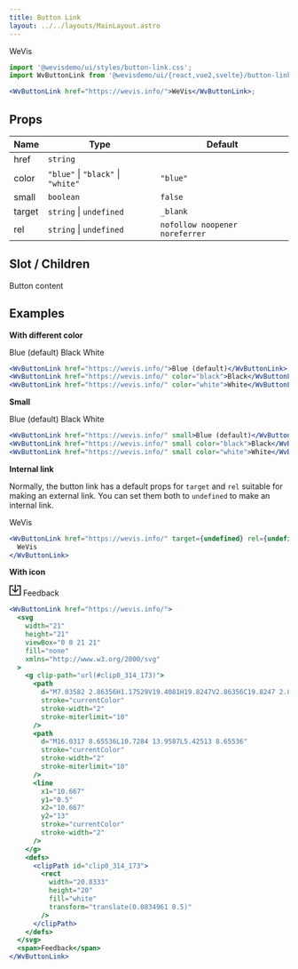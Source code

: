```yaml
---
title: Button Link
layout: ../../layouts/MainLayout.astro
---
```



<WvButtonLink href="https://wevis.info/">WeVis</WvButtonLink>

```jsx
import '@wevisdemo/ui/styles/button-link.css';
import WvButtonLink from '@wevisdemo/ui/{react,vue2,svelte}/button-link';

<WvButtonLink href="https://wevis.info/">WeVis</WvButtonLink>;
```

## Props

| Name   | Type                               | Default                        |
| ------ | ---------------------------------- | ------------------------------ |
| href   | `string`                           |                                |
| color  | `"blue"` \| `"black"` \| `"white"` | `"blue"`                       |
| small  | `boolean`                          | `false`                        |
| target | `string` \| `undefined`            | `_blank`                       |
| rel    | `string` \| `undefined`            | `nofollow noopener noreferrer` |

## Slot / Children

Button content

## Examples

**With different color**

<WvButtonGroup>
  <WvButtonLink href="https://wevis.info/">Blue (default)</WvButtonLink>
  <WvButtonLink href="https://wevis.info/" color="black">Black</WvButtonLink>
  <WvButtonLink href="https://wevis.info/" color="white">White</WvButtonLink>
</WvButtonGroup>

```jsx
<WvButtonLink href="https://wevis.info/">Blue (default)</WvButtonLink>
<WvButtonLink href="https://wevis.info/" color="black">Black</WvButtonLink>
<WvButtonLink href="https://wevis.info/" color="white">White</WvButtonLink>
```

**Small**

<WvButtonGroup>
  <WvButtonLink href="https://wevis.info/" small>Blue (default)</WvButtonLink>
  <WvButtonLink href="https://wevis.info/" small color="black">Black</WvButtonLink>
  <WvButtonLink href="https://wevis.info/" small color="white">White</WvButtonLink>
</WvButtonGroup>

```jsx
<WvButtonLink href="https://wevis.info/" small>Blue (default)</WvButtonLink>
<WvButtonLink href="https://wevis.info/" small color="black">Black</WvButtonLink>
<WvButtonLink href="https://wevis.info/" small color="white">White</WvButtonLink>
```

**Internal link**

Normally, the button link has a default props for `target` and `rel` suitable
for making an external link. You can set them both to `undefined` to make an
internal link.

<WvButtonLink href="https://wevis.info/" target="" rel="">WeVis</WvButtonLink>

```jsx
<WvButtonLink href="https://wevis.info/" target={undefined} rel={undefined}>
  WeVis
</WvButtonLink>
```

**With icon**

<WvButtonLink href="https://wevis.info/">
  <svg
    width="21"
    height="21"
    viewBox="0 0 21 21"
    fill="none"
    xmlns="http://www.w3.org/2000/svg"
  >
    <g clip-path="url(#clip0_314_173)">
      <path
        d="M7.03582 2.86356H1.17529V19.4081H19.8247V2.86356C19.8247 2.86356 15.306 2.86356 13.9642 2.86356"
        stroke="currentColor"
        stroke-width="2"
        stroke-miterlimit="10"
      />
      <path
        d="M16.0317 8.65536L10.7284 13.9587L5.42513 8.65536"
        stroke="currentColor"
        stroke-width="2"
        stroke-miterlimit="10"
      />
      <line
        x1="10.667"
        y1="0.5"
        x2="10.667"
        y2="13"
        stroke="currentColor"
        stroke-width="2"
      />
    </g>
    <defs>
      <clipPath id="clip0_314_173">
        <rect
          width="20.8333"
          height="20"
          fill="white"
          transform="translate(0.0834961 0.5)"
        />
      </clipPath>
    </defs>
  </svg>
  <span>Feedback</span>
</WvButtonLink>

```jsx
<WvButtonLink href="https://wevis.info/">
  <svg
    width="21"
    height="21"
    viewBox="0 0 21 21"
    fill="none"
    xmlns="http://www.w3.org/2000/svg"
  >
    <g clip-path="url(#clip0_314_173)">
      <path
        d="M7.03582 2.86356H1.17529V19.4081H19.8247V2.86356C19.8247 2.86356 15.306 2.86356 13.9642 2.86356"
        stroke="currentColor"
        stroke-width="2"
        stroke-miterlimit="10"
      />
      <path
        d="M16.0317 8.65536L10.7284 13.9587L5.42513 8.65536"
        stroke="currentColor"
        stroke-width="2"
        stroke-miterlimit="10"
      />
      <line
        x1="10.667"
        y1="0.5"
        x2="10.667"
        y2="13"
        stroke="currentColor"
        stroke-width="2"
      />
    </g>
    <defs>
      <clipPath id="clip0_314_173">
        <rect
          width="20.8333"
          height="20"
          fill="white"
          transform="translate(0.0834961 0.5)"
        />
      </clipPath>
    </defs>
  </svg>
  <span>Feedback</span>
</WvButtonLink>
```
